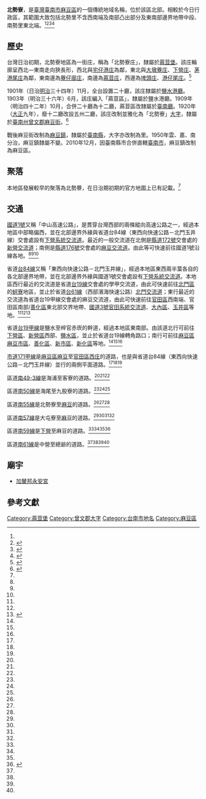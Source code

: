 {{noteTA　
|1 = zh-cn:庄; zh-hk:庄; zh-tw:庄;
}}
'''北勢寮'''，是[[臺灣|臺灣]][[臺南市|臺南市]][[麻豆區|麻豆區]]的一個傳統地域名稱，位於該區北部。相較於今日行政區，其範圍大致包括北勢里不含西南端及南部凸出部分及東南部邊界地帶中段、南勢里東北端。<ref name="臺灣堡圖"/><ref name="百年歷史地圖_街庄">{{cite web |title=臺灣百年歷史地圖·日治行政區_街庄(1990年代)圖層 |url=http://gissrv4.sinica.edu.tw/gis/twhgis.aspx |website=臺灣百年歷史地圖 |publisher=中央研究院人文社會科學研究中心地理資訊科學研究專題中心 |accessdate=2021-07-05 |archive-date=2019-06-30 |archive-url=https://web.archive.org/web/20190630201431/http://gissrv4.sinica.edu.tw/gis/twhgis.aspx |dead-url=no }}</ref><ref name="百年歷史地圖_村里界">{{cite web |title=臺灣百年歷史地圖·行政區_村里界【NLSC】圖層 |url=http://gissrv4.sinica.edu.tw/gis/twhgis.aspx |website=臺灣百年歷史地圖 |publisher=中央研究院人文社會科學研究中心地理資訊科學研究專題中心 |accessdate=2021-07-05 |archive-date=2019-06-30 |archive-url=https://web.archive.org/web/20190630201431/http://gissrv4.sinica.edu.tw/gis/twhgis.aspx |dead-url=no }}</ref><ref name="麻豆鎮地圖">{{cite book |title=臺南縣麻豆鎮行政區域圖 |date=2005年11月 |publisher=中華民國內政部}}</ref>

==歷史==
台灣日治初期，北勢寮地區為一街庄，稱為「北勢寮庄」，隸屬於[[蔴荳堡|蔴荳堡]]。該庄輪廓呈西北—東南走向狹長形，西北與[[宅仔港庄|宅仔港庄]]為鄰，東北與[[大墩藔庄|大墩藔庄]]、[[下營_(大字)|下營庄]]、[[茅港尾庄|茅港尾庄]]為鄰，東南邊為[[藔仔廍庄|藔仔廍庄]]，南邊為[[蔴荳庄|蔴荳庄]]，西邊為[[埤頭_(臺南市)|埤頭庄]]、[[港仔尾庄|港仔尾庄]]。<ref name="臺灣堡圖">{{cite book |title=臺灣堡圖 |date=1904年 |publisher=臺灣總督府}}</ref>

1901年（日治[[明治|明治]]三十四年）11月，全台設置二十廳，該庄隸屬於[[鹽水港廳|鹽水港廳]]。1903年（明治三十六年）6月，該庄編入「蔴荳區」，隸屬於鹽水港廳。1909年（明治四十二年）10月，合併二十廳為十二廳，蔴荳區改隸屬於[[臺南廳|臺南廳]]。1920年（[[大正|大正]]九年），廢十二廳改設五州二廳，該庄改制並雅化為「北勢寮」[[大字|大字]]，隸屬於[[臺南州|臺南州]][[曾文郡|曾文郡]][[麻豆街|麻豆街]]。<ref>{{cite book |editor=台灣總督府、台灣日日新報社合編 |title=新舊對照管轄便覽 |date=1921年 |publisher=成文出版社}}</ref>

戰後麻豆街改制為[[麻豆鎮|麻豆鎮]]，隸屬於[[臺南縣|臺南縣]]，大字亦改制為里。1950年雲、嘉、南分治，麻豆鎮隸屬不變。2010年12月，因臺南縣市合併直轄[[臺南市|臺南市]]，麻豆鎮改制為麻豆區。

==聚落==
本地區發展較早的聚落為北勢藔，在日治期初期的官方地圖上已有記載。<ref name="臺灣堡圖"/>

==交通==
[[中山高速公路|國道1號]]又稱「中山高速公路」，是貫穿台灣西部的兩條縱向高速公路之一，經過本地區中部略偏西，並在北部邊界外緣與省道台84線（東西向快速公路－北門玉井線）交會處設有[[下營系統交流道|下營系統交流道]]。最近的一般交流道在北側是[[縣道172號|縣道172號]]交會處的[[新營交流道|新營交流道]]；南側是[[縣道176號|縣道176號]]交會處的[[麻豆交流道_(國道1號)|麻豆交流道]]。由此等可快速前往國道1號沿線各地。<ref name="臺灣堡圖"/><ref name="百年歷史地圖_街庄"/><ref name="百年歷史地圖_鄉鎮區界"/>

省道[[台84線|台84線]]又稱「東西向快速公路－北門玉井線」，經過本地區東西兩半葉各自的各北部邊界地帶，並在北部邊界外緣與國道1號交會處設有[[下營系統交流道|下營系統交流道]]。本地區西行最近的交流道是省道[[台19線|台19線]]交會處的學甲交流道，由此可快速前往[[北門區|北門區]]的[[蚵寮_(臺南市)|蚵寮]]地區，並止於省道[[台61線|台61線]]（西部濱海快速公路）[[北門交流道|北門交流道]]；東行最近的交流道為省道台19甲線交會處的麻豆交流道，由此可快速前往[[官田區|官田區]]西南端、官田區南部/[[善化區|善化區]]東北部交界地帶、[[福爾摩沙高速公路|國道3號]][[官田系統交流道|官田系統交流道]]、[[大內區|大內區]]、[[玉井區|玉井區]]等地。<ref name="臺灣堡圖"/><ref name="百年歷史地圖_街庄"/><ref name="百年歷史地圖_鄉鎮區界">{{cite web |title=臺灣百年歷史地圖·行政區_鄉鎮區界【NLSC】圖層 |url=http://gissrv4.sinica.edu.tw/gis/twhgis.aspx |website=臺灣百年歷史地圖 |publisher=中央研究院人文社會科學研究中心地理資訊科學研究專題中心 |accessdate=2021-07-05 |archive-date=2019-06-30 |archive-url=https://web.archive.org/web/20190630201431/http://gissrv4.sinica.edu.tw/gis/twhgis.aspx |dead-url=no }}</ref>

省道[[台19甲線|台19甲線]]是鹽水至梓官赤崁的幹道，經過本地區東南部。由該道北行可前往[[下營區|下營區]]、[[新營區|新營區]]西部、[[鹽水區|鹽水區]]，並止於省道台19線轉角路口；南行可前往[[麻豆區|麻豆區]][[麻豆_(大字)|麻豆市區]]、[[善化區|善化區]]、[[新市區_(台灣)|新市區]]、[[新化區|新化區]]等地。<ref name="臺灣堡圖"/><ref name="百年歷史地圖_街庄"/><ref name="百年歷史地圖_鄉鎮區界"/>

[[市道171甲線|市道171甲線]]是[[麻豆區|麻豆區]][[麻豆_(大字)|麻豆]]至[[官田區|官田區]][[西庄_(臺南市)|西庄]]的道路，也是與省道台84線（東西向快速公路－北門玉井線）並行的兩側平面道路。<ref name="臺灣堡圖"/><ref name="百年歷史地圖_街庄"/><ref name="百年歷史地圖_鄉鎮區界"/>

區道[[南49-3線|南49-3線]]是海浦至客寮的道路。<ref name="臺灣堡圖"/><ref name="百年歷史地圖_街庄"/><ref name="麻豆鎮地圖"/>

區道[[南50線|南50線]]是海尾至九股寮的道路。<ref name="臺灣堡圖"/><ref name="百年歷史地圖_街庄"/><ref name="麻豆鎮地圖"/>

區道[[南55線|南55線]]是北勢寮至[[麻豆_(大字)|麻豆]]的道路。<ref name="臺灣堡圖"/><ref name="百年歷史地圖_街庄"/><ref name="麻豆鎮地圖"/>

區道[[南57線|南57線]]是大屯寮至[[麻豆_(大字)|麻豆]]的道路。<ref name="臺灣堡圖"/><ref name="百年歷史地圖_街庄"/><ref name="麻豆鎮地圖"/><ref name="下營鄉地圖"/>

區道[[南59線|南59線]]是[[下營_(大字)|下營]]至麻豆的道路。<ref name="臺灣堡圖"/><ref name="百年歷史地圖_街庄"/><ref name="麻豆鎮地圖"/><ref name="下營鄉地圖">{{cite book |title=臺南縣下營鄉行政區域圖 |date=2005年11月 |publisher=中華民國內政部}}</ref>

區道[[南61線|南61線]]是中營至總爺的道路。<ref name="臺灣堡圖"/><ref name="百年歷史地圖_街庄"/><ref name="麻豆鎮地圖"/><ref name="下營鄉地圖"/>

==廟宇==
*[[加輦邦永安宮|加輦邦永安宮]]

==參考文獻==
{{reflist}}

{{曾文郡}}

[[Category:蔴荳堡|Category:蔴荳堡]]
[[Category:曾文郡大字|Category:曾文郡大字]]
[[Category:台南市地名|Category:台南市地名]]
[[Category:麻豆區|Category:麻豆區]]